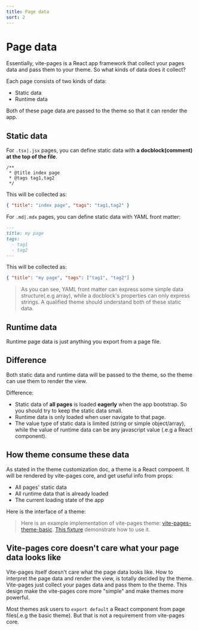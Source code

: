 ```yaml
---
title: Page data
sort: 2
---
```



# Page data

Essentially, vite-pages is a React app framework that collect your pages data and pass them to your theme. So what kinds of data does it collect?

Each page consists of two kinds of data:

- Static data
- Runtime data

Both of these page data are passed to the theme so that it can render the app.

## Static data

For `.tsx|.jsx` pages, you can define static data with **a docblock(comment) at the top of the file**.

```tsx
/**
 * @title index page
 * @tags tag1,tag2
 */
```

This will be collected as:

```json
{ "title": "index page", "tags": "tag1,tag2" }
```

For `.md|.mdx` pages, you can define static data with YAML front matter:

```md
---
title: my page
tags:
  - tag1
  - tag2
---
```

This will be collected as:

```json
{ "title": "my page", "tags": ["tag1", "tag2"] }
```

> As you can see, YAML front matter can express some simple data structure(.e.g array), while a docblock's properties can only express strings. A qualified theme should understand both of these static data.

## Runtime data

Runtime page data is just anything you export from a page file.

## Difference

Both static data and runtime data will be passed to the theme, so the theme can use them to render the view.

Difference:

- Static data of **all pages** is loaded **eagerly** when the app bootstrap. So you should try to keep the static data small.
- Runtime data is only loaded when user navigate to that page.
- The value type of static data is limited (string or simple object/array), while the value of runtime data can be any javascript value (.e.g a React component).

## How theme consume these data

As stated in <Link to="/theme-customization">the theme customization doc</Link>, a theme is a React compoent. It will be rendered by vite-pages core, and get useful info from props:

- All pages' static data
- All runtime data that is already loaded
- The current loading state of the app

Here is the interface of a theme:


<ThemeInterface />

> Here is an example implementation of vite-pages theme: [vite-pages-theme-basic](https://github.com/vitejs/vite-plugin-react-pages/blob/master/packages/theme-basic/src/index.tsx). [This fixture](https://github.com/vitejs/vite-plugin-react-pages/blob/master/fixtures/use-theme/pages/_theme.tsx) demonstrate how to use it.

## Vite-pages core doesn't care what your page data looks like

Vite-pages itself doesn't care what the page data looks like. How to interpret the page data and render the view, is totally decided by <Link to="/theme-customization">the theme</Link>. Vite-pages just collect your pages data and pass them to the theme. This design make the vite-pages core more "simple" and make themes more powerful.

Most themes ask users to `export default` a React component from page files(.e.g <Link to="/basic-theme">the basic theme</Link>). But that is not a requirement from vite-pages core.
